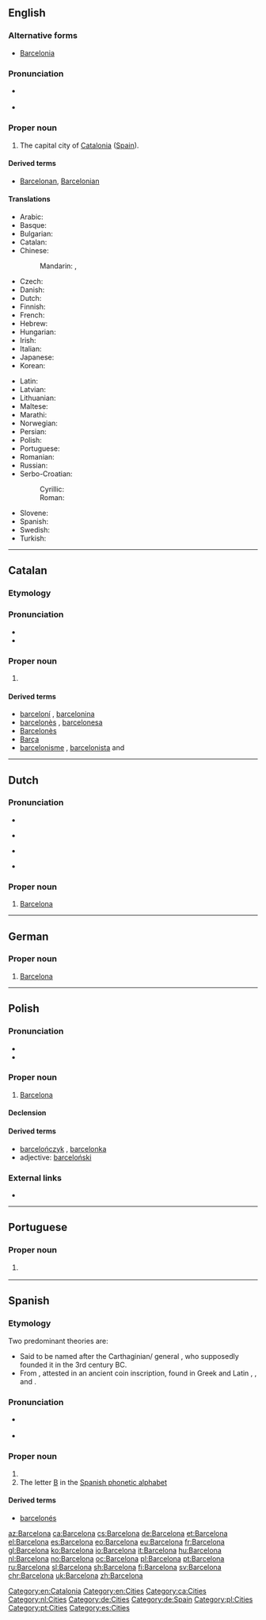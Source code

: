{{also|Barcełona}}
==English==
{{wikipedia}}

===Alternative forms===
* [[Barcelonia]] {{qualifier|obsolete}}

===Pronunciation===
* {{a|UK}} {{IPA|/ˌbɑːsəˈləʊnə/|lang=en}}
* {{a|US}} {{IPA|/ˌbɑɹsəˈloʊnə/|/ˌbɑɹsɪˈloʊnə/|lang=en}}

===Proper noun===
{{en-proper noun}}

# The capital city of [[Catalonia]] ([[Spain]]).

====Derived terms====
* [[Barcelonan]], [[Barcelonian]]

====Translations====
{{trans-top|capital of Catalonia}}
* Arabic: {{t|ar|برشلونة|f|tr=baršilōna|sc=Arab}}
* Basque: {{t|eu|Bartzelona}}
* Bulgarian: {{t|bg|Барселона|f}}
* Catalan: {{t+|ca|Barcelona|f}}
* Chinese:
*: Mandarin: {{t|cmn|巴塞羅那|sc=Hani}}, {{t+|cmn|巴塞罗那|tr=Basèluōnà|sc=Hani}}
* Czech: {{t+|cs|Barcelona|f}}
* Danish: {{t|da|Barcelona}}
* Dutch: {{t+|nl|Barcelona|n}}
* Finnish: {{t+|fi|Barcelona}}
* French: {{t+|fr|Barcelone}}
* Hebrew: {{t|he|ברצלונה|f|tr=barts'lóna|sc=Hebr}}
* Hungarian: {{t+|hu|Barcelona}}
* Irish: {{t|ga|an Bharsalóin|f}}
* Italian: {{t|it|Barcellona|f}}
* Japanese: {{t|ja|バルセロナ|tr=Baruserona|sc=Jpan}}
* Korean: {{t+|ko|바르셀로나|tr=Bareusellona|sc=Kore}}
{{trans-mid}}
* Latin: {{t|la|Barcino|f}}
* Latvian: {{t|lv|Barselona|f}}
* Lithuanian: {{t|lt|Barselona|f}}
* Maltese: {{t|mt|Barċellona}}
* Marathi: {{t|mr|बार्सेलोना|n|tr=bārselonā|sc=Deva}}
* Norwegian: {{t+|no|Barcelona}}
* Persian: {{t|fa|بارسلون|tr=Bârselon|sc=fa-Arab}}
* Polish: {{t+|pl|Barcelona|f}}
* Portuguese: {{t+|pt|Barcelona|f}}
* Romanian: {{t|ro|Barcelona|f}}
* Russian: {{t|ru|Барселона|f|tr=Barselóna|sc=Cyrl}}
* Serbo-Croatian:
*: Cyrillic: {{t|sh|Барселона|f}}
*: Roman: {{t+|sh|Barcelona|f}}
* Slovene: {{t+|sl|Barcelona|f}}
* Spanish: {{t+|es|Barcelona|f}}
* Swedish: {{t+|sv|Barcelona}}
* Turkish: {{t|tr|Barselona}}
{{trans-bottom}}

[[Category:en:Catalonia]]
[[Category:en:Cities]]

----

==Catalan==
{{wikipedia|lang=ca}}

===Etymology===
{{rfe|lang=ca}}

===Pronunciation===
* {{IPA|/bəɾsəˈɫonə/|lang=ca}}
* {{rhymes|ona|lang=ca}}

===Proper noun===
{{ca-proper noun|f}}

# {{l/en|Barcelona}}

====Derived terms====
* [[barceloní]] {{g|m}}, [[barcelonina]] {{g|f}}
* [[barcelonès]] {{g|m}}, [[barcelonesa]] {{g|f}}
* [[Barcelonès]] {{g|m}}
* [[Barça]] {{g|m}}
* [[barcelonisme]] {{g|m}}, [[barcelonista]] {{g|m}} and {{g|f}}

[[Category:ca:Cities]]

----

==Dutch==
{{wikipedia|Barcelona (Spanje)|lang=nl}}

===Pronunciation===
* {{IPA|/ˌbɑrsəˈloːnaː/|lang=nl}}
* {{a|BE}} {{IPA|[ˌbɑrsəˈloːna]|lang=nl}}
* {{a|NL}} {{IPA|[ˌbɑrsəˈloʊ̯na]|lang=nl}}
* {{audio|Nl-Barcelona.ogg|Audio|lang=nl}}

===Proper noun===
{{nl-proper noun|n}}

# [[#English|Barcelona]]

[[Category:nl:Cities]]

----

==German==
{{wikipedia|Barcelona|lang=de}}

===Proper noun===
{{de-proper noun|n}}

# [[#English|Barcelona]]

[[Category:de:Cities]]
[[Category:de:Spain]]

----

==Polish==

===Pronunciation===
* {{audio|Pl-Barcelona.ogg|Audio|lang=pl}}
* {{IPA|/ˌbar.t͡s̪ɛ.ˈlɔ.na/|lang=pl}}

===Proper noun===
{{head|pl|proper noun|g=f}}

# [[#English|Barcelona]]

====Declension====
{{pl-decl-noun-sing|Barcelona
|Barcelony
|Barcelonie
|Barcelonę
|Barceloną
|Barcelonie
|Barcelono
}}

====Derived terms====
* [[barcelończyk]] {{g|m}}, [[barcelonka]] {{g|f}}
* adjective: [[barceloński]]

[[Category:pl:Cities]]

===External links===
* {{R:PWN}}

----

==Portuguese==

===Proper noun===
{{pt-proper noun|f}}

# {{l/en|Barcelona}} {{gloss|capital of Catalonia}}

[[Category:pt:Cities]]
----

==Spanish==

===Etymology===
Two predominant theories are:
* Said to be named after the Carthaginian/{{etyl|xpu|es}} general {{w|Hamilcar Barca}}, who supposedly founded it in the 3rd century BC.
* From {{etyl|xib|es}} {{term|Barkeno|lang=xib}}, attested in an ancient coin inscription, found in Greek {{term|Βαρκινών|lang=grc}} and Latin {{term|Barcino|lang=la}}, {{term|Barcelo|lang=la}}, and {{term|Barceno|lang=la}}.

===Pronunciation===
* {{a|Castilian}} {{IPA|/ˌbarθeˈlona/|[ˌbärθe̞ˈlo̞nä]||lang=es}}
* {{a|Latin America}} {{IPA|/ˌbarseˈlona/|[ˌbärse̞ˈlo̞nä]|lang=es}}

===Proper noun===
{{es-proper noun|f}}

# {{l/en|Barcelona}}
# The letter [[B]] in the [[:Appendix:Spanish phonetic alphabet|Spanish phonetic alphabet]]

====Derived terms====
* [[barcelonés]]

[[Category:es:Cities]]

[[az:Barcelona]]
[[ca:Barcelona]]
[[cs:Barcelona]]
[[de:Barcelona]]
[[et:Barcelona]]
[[el:Barcelona]]
[[es:Barcelona]]
[[eo:Barcelona]]
[[eu:Barcelona]]
[[fr:Barcelona]]
[[gl:Barcelona]]
[[ko:Barcelona]]
[[io:Barcelona]]
[[it:Barcelona]]
[[hu:Barcelona]]
[[nl:Barcelona]]
[[no:Barcelona]]
[[oc:Barcelona]]
[[pl:Barcelona]]
[[pt:Barcelona]]
[[ru:Barcelona]]
[[sl:Barcelona]]
[[sh:Barcelona]]
[[fi:Barcelona]]
[[sv:Barcelona]]
[[chr:Barcelona]]
[[uk:Barcelona]]
[[zh:Barcelona]]